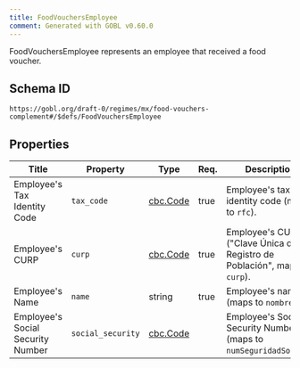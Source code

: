```yaml
---
title: FoodVouchersEmployee
comment: Generated with GOBL v0.60.0
---
```


FoodVouchersEmployee represents an employee that received a food voucher.

## Schema ID

`https://gobl.org/draft-0/regimes/mx/food-vouchers-complement#/$defs/FoodVouchersEmployee`

## Properties

| Title                             | Property          | Type                          | Req. | Description                                                               |
|-----------------------------------|-------------------|-------------------------------|------|---------------------------------------------------------------------------|
| Employee's Tax Identity Code      | `tax_code`        | [cbc.Code](/draft-0/cbc/code) | true | Employee's tax identity code (maps to `rfc`).                             |
| Employee's CURP                   | `curp`            | [cbc.Code](/draft-0/cbc/code) | true | Employee's CURP ("Clave Única de Registro de Población", maps to `curp`). |
| Employee's Name                   | `name`            | string                        | true | Employee's name (maps to `nombre`).                                       |
| Employee's Social Security Number | `social_security` | [cbc.Code](/draft-0/cbc/code) |      | Employee's Social Security Number (maps to `numSeguridadSocial`).         |

